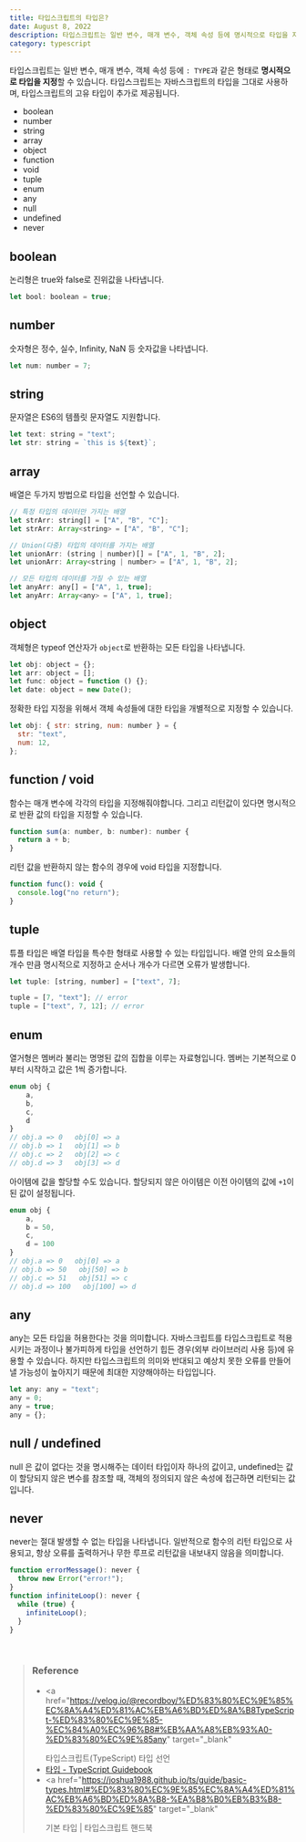 ```yaml
---
title: 타입스크립트의 타입은?
date: August 8, 2022
description: 타입스크립트는 일반 변수, 매개 변수, 객체 속성 등에 명시적으로 타입을 지정할 수 있습니다. 타입스크립트는 자바스크립트의 타입을 그대로 사용하며, 타입스크립트의 고유 타입이 추가로 제공됩니다.
category: typescript
---
```


타입스크립트는 일반 변수, 매개 변수, 객체 속성 등에 `: TYPE`과 같은 형태로 **명시적으로 타입을 지정**할 수 있습니다.
타입스크립트는 자바스크립트의 타입을 그대로 사용하며, 타입스크립트의 고유 타입이 추가로 제공됩니다.

- boolean
- number
- string
- array
- object
- function
- void
- tuple
- enum
- any
- null
- undefined
- never

## boolean

논리형은 true와 false로 진위값을 나타냅니다.

```jsx
let bool: boolean = true;
```

## number

숫자형은 정수, 실수, Infinity, NaN 등 숫자값을 나타냅니다.

```jsx
let num: number = 7;
```

## string

문자열은 ES6의 템플릿 문자열도 지원합니다.

```jsx
let text: string = "text";
let str: string = `this is ${text}`;
```

## array

배열은 두가지 방법으로 타입을 선언할 수 있습니다.

```jsx
// 특정 타입의 데이터만 가지는 배열
let strArr: string[] = ["A", "B", "C"];
let strArr: Array<string> = ["A", "B", "C"];

// Union(다중) 타입의 데이터를 가지는 배열
let unionArr: (string | number)[] = ["A", 1, "B", 2];
let unionArr: Array<string | number> = ["A", 1, "B", 2];

// 모든 타입의 데이터를 가질 수 있는 배열
let anyArr: any[] = ["A", 1, true];
let anyArr: Array<any> = ["A", 1, true];
```

## object

객체형은 typeof 연산자가 `object`로 반환하는 모든 타입을 나타냅니다.

```jsx
let obj: object = {};
let arr: object = [];
let func: object = function () {};
let date: object = new Date();
```

정확한 타입 지정을 위해서 객체 속성들에 대한 타입을 개별적으로 지정할 수 있습니다.

```jsx
let obj: { str: string, num: number } = {
  str: "text",
  num: 12,
};
```

## function / void

함수는 매개 변수에 각각의 타입을 지정해줘야합니다. 그리고 리턴값이 있다면 명시적으로 반환 값의 타입을 지정할 수 있습니다.

```jsx
function sum(a: number, b: number): number {
  return a + b;
}
```

리턴 값을 반환하지 않는 함수의 경우에 void 타입을 지정합니다.

```jsx
function func(): void {
  console.log("no return");
}
```

## tuple

튜플 타입은 배열 타입을 특수한 형태로 사용할 수 있는 타입입니다. 배열 안의 요소들의 개수 만큼 명시적으로 지정하고 순서나 개수가 다르면 오류가 발생합니다.

```jsx
let tuple: [string, number] = ["text", 7];

tuple = [7, "text"]; // error
tuple = ["text", 7, 12]; // error
```

## enum

열거형은 멤버라 불리는 명명된 값의 집합을 이루는 자료형입니다. 멤버는 기본적으로 0부터 시작하고 값은 1씩 증가합니다.

```jsx
enum obj {
    a,
    b,
    c,
    d
}
// obj.a => 0   obj[0] => a
// obj.b => 1   obj[1] => b
// obj.c => 2   obj[2] => c
// obj.d => 3   obj[3] => d
```

아이템에 값을 할당할 수도 있습니다. 할당되지 않은 아이템은 이전 아이템의 값에 `+1`이 된 값이 설정됩니다.

```jsx
enum obj {
    a,
    b = 50,
    c,
    d = 100
}
// obj.a => 0   obj[0] => a
// obj.b => 50   obj[50] => b
// obj.c => 51   obj[51] => c
// obj.d => 100   obj[100] => d
```

## any

any는 모든 타입을 허용한다는 것을 의미합니다. 자바스크립트를 타입스크립트로 적용시키는 과정이나 불가피하게 타입을 선언하기 힙든 경우(외부 라이브러리 사용 등)에 유용할 수 있습니다. 하지만 타입스크립트의 의미와 반대되고 예상치 못한 오류를 만들어낼 가능성이 높아지기 때문에 최대한 지양해야하는 타입입니다.

```jsx
let any: any = "text";
any = 0;
any = true;
any = {};
```

## null / undefined

null 은 값이 없다는 것을 명시해주는 데이터 타입이자 하나의 값이고, undefined는 값이 할당되지 않은 변수를 참조할 때, 객체의 정의되지 않은 속성에 접근하면 리턴되는 값입니다.

## never

never는 절대 발생할 수 없는 타입을 나타냅니다. 일반적으로 함수의 리턴 타입으로 사용되고, 항상 오류를 출력하거나 무한 루프로 리턴값을 내보내지 않음을 의미합니다.

```jsx
function errorMessage(): never {
  throw new Error("error!");
}
function infiniteLoop(): never {
  while (true) {
    infiniteLoop();
  }
}
```

<br />

> ### **Reference**
>
> - <a
>     href="https://velog.io/@recordboy/%ED%83%80%EC%9E%85%EC%8A%A4%ED%81%AC%EB%A6%BD%ED%8A%B8TypeScript-%ED%83%80%EC%9E%85-%EC%84%A0%EC%96%B8#%EB%AA%A8%EB%93%A0-%ED%83%80%EC%9E%85any"
>     target="_blank"
>   >
>     타입스크립트(TypeScript) 타입 선언
>   </a>
> - <a href="https://yamoo9.gitbook.io/typescript/types" target="_blank">
>     타입 - TypeScript Guidebook
>   </a>
> - <a
>     href="https://joshua1988.github.io/ts/guide/basic-types.html#%ED%83%80%EC%9E%85%EC%8A%A4%ED%81%AC%EB%A6%BD%ED%8A%B8-%EA%B8%B0%EB%B3%B8-%ED%83%80%EC%9E%85"
>     target="_blank"
>   >
>     기본 타입 | 타입스크립트 핸드북
>   </a>
